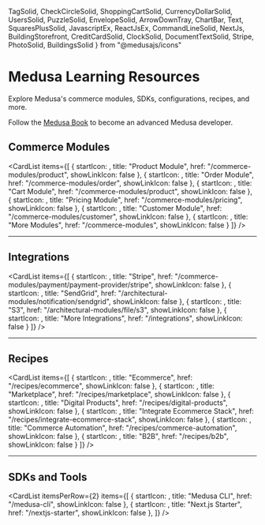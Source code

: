   TagSolid, 
  CheckCircleSolid, 
  ShoppingCartSolid, 
  CurrencyDollarSolid, 
  UsersSolid,
  PuzzleSolid,
  EnvelopeSolid,
  ArrowDownTray,
  ChartBar,
  Text,
  SquaresPlusSolid,
  JavascriptEx,
  ReactJsEx,
  CommandLineSolid,
  NextJs,
  BuildingStorefront,
  CreditCardSolid,
  ClockSolid,
  DocumentTextSolid,
  Stripe,
  PhotoSolid,
  BuildingsSolid
} from "@medusajs/icons"

# Medusa Learning Resources

Explore Medusa's commerce modules, SDKs, configurations, recipes, and more.

<Note title="Getting started?">

Follow the [Medusa Book](https://medusa-docs-v2-git-docs-v2-medusajs.vercel.app) to become an advanced Medusa developer.

</Note>

## Commerce Modules

<CardList items={[
  {
    startIcon: <TagSolid />,
    title: "Product Module",
    href: "/commerce-modules/product",
    showLinkIcon: false
  },
  {
    startIcon: <CheckCircleSolid />,
    title: "Order Module",
    href: "/commerce-modules/order",
    showLinkIcon: false
  },
  {
    startIcon: <ShoppingCartSolid />,
    title: "Cart Module",
    href: "/commerce-modules/product",
    showLinkIcon: false
  },
  {
    startIcon: <CurrencyDollarSolid />,
    title: "Pricing Module",
    href: "/commerce-modules/pricing",
    showLinkIcon: false
  },
  {
    startIcon: <UsersSolid />,
    title: "Customer Module",
    href: "/commerce-modules/customer",
    showLinkIcon: false
  },
  {
    startIcon: <PuzzleSolid />,
    title: "More Modules",
    href: "/commerce-modules",
    showLinkIcon: false
  }
]} />

---

## Integrations

<CardList items={[
  {
    startIcon: <Stripe className="[&>path]:fill-medusa-fg-subtle" />,
    title: "Stripe",
    href: "/commerce-modules/payment/payment-provider/stripe",
    showLinkIcon: false
  },
  {
    startIcon: <EnvelopeSolid />,
    title: "SendGrid",
    href: "/architectural-modules/notification/sendgrid",
    showLinkIcon: false
  },
  {
    startIcon: <DocumentTextSolid />,
    title: "S3",
    href: "/architectural-modules/file/s3",
    showLinkIcon: false
  },
  {
    startIcon: <SquaresPlusSolid />,
    title: "More Integrations",
    href: "/integrations",
    showLinkIcon: false
  }
]} />

---

## Recipes

<CardList items={[
  {
    startIcon: <ShoppingCartSolid />,
    title: "Ecommerce",
    href: "/recipes/ecommerce",
    showLinkIcon: false
  },
  {
    startIcon: <BuildingStorefront />,
    title: "Marketplace",
    href: "/recipes/marketplace",
    showLinkIcon: false
  },
  {
    startIcon: <PhotoSolid />,
    title: "Digital Products",
    href: "/recipes/digital-products",
    showLinkIcon: false
  },
  {
    startIcon: <PuzzleSolid />,
    title: "Integrate Ecommerce Stack",
    href: "/recipes/integrate-ecommerce-stack",
    showLinkIcon: false
  },
  {
    startIcon: <ClockSolid />,
    title: "Commerce Automation",
    href: "/recipes/commerce-automation",
    showLinkIcon: false
  },
  {
    startIcon: <BuildingsSolid />,
    title: "B2B",
    href: "/recipes/b2b",
    showLinkIcon: false
  }
]} />

---

## SDKs and Tools

<CardList itemsPerRow={2} items={[
  {
    startIcon: <CommandLineSolid />,
    title: "Medusa CLI",
    href: "/medusa-cli",
    showLinkIcon: false
  },
  {
    startIcon: <NextJs />,
    title: "Next.js Starter",
    href: "/nextjs-starter",
    showLinkIcon: false
  },
]} />